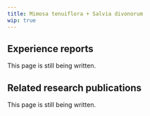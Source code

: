 ---
title: Mimosa tenuiflora + Salvia divonorum
wip: true
---

## Experience reports

This page is still being written.

## Related research publications

This page is still being written.

